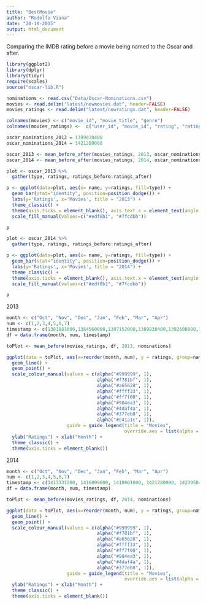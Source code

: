 ```yaml
---
title: "BestMovie"
author: "Rodolfo Viana"
date: "20-10-2015"
output: html_document
---
```


Comparing the IMDB rating before a movie being named to the Oscar and after.

```r
library(ggplot2)
library(dplyr)
library(tidyr)
require(scales)
source("oscar-lib.R")

nominations <- read.csv("Data/Oscar-Nominations.csv")
movies <- read.delim("latest/newmovies.dat", header=FALSE)
movies_ratings <- read.delim("latest/newratings.dat", header=FALSE)
```


```r
colnames(movies) <- c("movie_id", "movie_title", "genre")
colnames(movies_ratings) <-  c("user_id", "movie_id", "rating", "rating_timestamp")

oscar_nominations_2013 = 1389830400
oscar_nominations_2014 = 1421280000

oscar_2013 <- mean_before_after(movies_ratings, 2013, oscar_nominations_2013, nominations)
oscar_2014 <- mean_before_after(movies_ratings, 2014, oscar_nominations_2014, nominations)

plot <- oscar_2013 %>%
  gather(type, ratings, ratings_before:ratings_after)

p <- ggplot(data=plot, aes(x= name, y=ratings, fill=type)) + 
  geom_bar(stat="identity", position=position_dodge()) + 
  labs(y='Ratings', x='Movies', title = "2013") + 
  theme_classic() + 
  theme(axis.ticks = element_blank(), axis.text.x = element_text(angle = 45, hjust = 1), panel.background=element_blank()) +
  scale_fill_manual(values=c("#edf8b1", "#7fcdbb"))

p

plot <- oscar_2014 %>%
  gather(type, ratings, ratings_before:ratings_after)

p <- ggplot(data=plot, aes(x= name, y=ratings, fill=type)) + 
  geom_bar(stat="identity", position=position_dodge()) + 
  labs(y='Ratings', x='Movies', title = "2014") + 
  theme_classic() + 
  theme(axis.ticks = element_blank(), axis.text.x = element_text(angle = 45, hjust = 1), panel.background=element_blank()) +
  scale_fill_manual(values=c("#edf8b1", "#7fcdbb")) 

p
```

2013

```r
month <- c("Oct", "Nov", "Dec", "Jan", "Feb", "Mar", "Apr")
num <- c(1,2,3,4,5,6,7)
timestamp <- c(1381881600,1384560000,1387152000,1389830400,1392508800,1394928000,1397606400)
df = data.frame(month, num, timestamp)  

toPlot <- mean_before(movies_ratings, df, 2013, nominations)

ggplot(data = toPlot, aes(x=reorder(month, num), y = ratings, group=name,  colour=name)) + 
  geom_line() +
  geom_point() + 
  scale_colour_manual(values = c(alpha("#999999", 1), 
                                 alpha("#f781bf", 1),
                                 alpha("#a65628", 1),
                                 alpha("#ffff33", 1), 
                                 alpha("#ff7f00", 1),
                                 alpha("#984ea3", 1), 
                                 alpha("#4daf4a", 1),
                                 alpha("#377eb8", 1), 
                                 alpha("#e41a1c", 1)),                                
                      guide = guide_legend(title = "Movies", 
                                           override.aes = list(alpha = 1, size = 4))) +
  ylab("Ratings") + xlab("Month") +  
  theme_classic() + 
  theme(axis.ticks = element_blank())
```

2014

```r
month <- c("Oct", "Nov", "Dec", "Jan", "Feb", "Mar", "Apr")
num <- c(1,2,3,4,5,6,7)
timestamp <- c(1413331200, 1416009600, 1418601600, 1421280000, 1423958400, 1426377600, 1429056000)
df = data.frame(month, num, timestamp)  

toPlot <- mean_before(movies_ratings, df, 2014, nominations)

ggplot(data = toPlot, aes(x=reorder(month, num), y = ratings, group=name,  colour=name)) + 
  geom_line() +
  geom_point() + 
  scale_colour_manual(values = c(alpha("#999999", 1), 
                                 alpha("#f781bf", 1),
                                 alpha("#a65628", 1),
                                 alpha("#ffff33", 1), 
                                 alpha("#ff7f00", 1),
                                 alpha("#984ea3", 1), 
                                 alpha("#4daf4a", 1),
                                 alpha("#377eb8", 1)),                                
                      guide = guide_legend(title = "Movies", 
                                           override.aes = list(alpha = 1, size = 4))) +
  ylab("Ratings") + xlab("Month") +  
  theme_classic() + 
  theme(axis.ticks = element_blank())
```